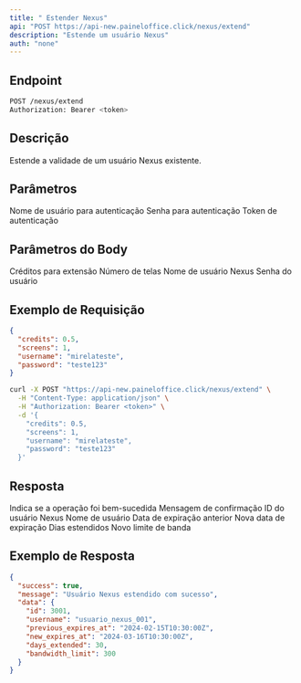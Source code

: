 ```yaml
---
title: " Estender Nexus"
api: "POST https://api-new.paineloffice.click/nexus/extend"
description: "Estende um usuário Nexus"
auth: "none"
---
```


## Endpoint

<CodeGroup>

```bash Requisição
POST /nexus/extend
Authorization: Bearer <token>
```

</CodeGroup>

## Descrição

Estende a validade de um usuário Nexus existente.

## Parâmetros

<ParamField query="username" type="string" required>
  Nome de usuário para autenticação
</ParamField>

<ParamField query="password" type="string" required>
  Senha para autenticação
</ParamField>

<ParamField query="token" type="string" required>
  Token de autenticação
</ParamField>

## Parâmetros do Body

<ParamField body="credits" type="number" required>
  Créditos para extensão
</ParamField>

<ParamField body="screens" type="integer" required>
  Número de telas
</ParamField>

<ParamField body="username" type="string" required>
  Nome de usuário Nexus
</ParamField>

<ParamField body="password" type="string" required>
  Senha do usuário
</ParamField>

## Exemplo de Requisição

<CodeGroup>

```json TryIt
{
  "credits": 0.5,
  "screens": 1,
  "username": "mirelateste",
  "password": "teste123"
}
```

```bash cURL
curl -X POST "https://api-new.paineloffice.click/nexus/extend" \
  -H "Content-Type: application/json" \
  -H "Authorization: Bearer <token>" \
  -d '{
    "credits": 0.5,
    "screens": 1,
    "username": "mirelateste",
    "password": "teste123"
  }'
```

</CodeGroup>

## Resposta

<ResponseField name="success" type="boolean">
  Indica se a operação foi bem-sucedida
</ResponseField>

<ResponseField name="message" type="string">
  Mensagem de confirmação
</ResponseField>

<ResponseField name="data" type="object">
  <Expandable title="properties">
    <ResponseField name="id" type="integer">
      ID do usuário Nexus
    </ResponseField>
    <ResponseField name="username" type="string">
      Nome de usuário
    </ResponseField>
    <ResponseField name="previous_expires_at" type="string">
      Data de expiração anterior
    </ResponseField>
    <ResponseField name="new_expires_at" type="string">
      Nova data de expiração
    </ResponseField>
    <ResponseField name="days_extended" type="integer">
      Dias estendidos
    </ResponseField>
    <ResponseField name="bandwidth_limit" type="integer">
      Novo limite de banda
    </ResponseField>
  </Expandable>
</ResponseField>

## Exemplo de Resposta

```json
{
  "success": true,
  "message": "Usuário Nexus estendido com sucesso",
  "data": {
    "id": 3001,
    "username": "usuario_nexus_001",
    "previous_expires_at": "2024-02-15T10:30:00Z",
    "new_expires_at": "2024-03-16T10:30:00Z",
    "days_extended": 30,
    "bandwidth_limit": 300
  }
}
```